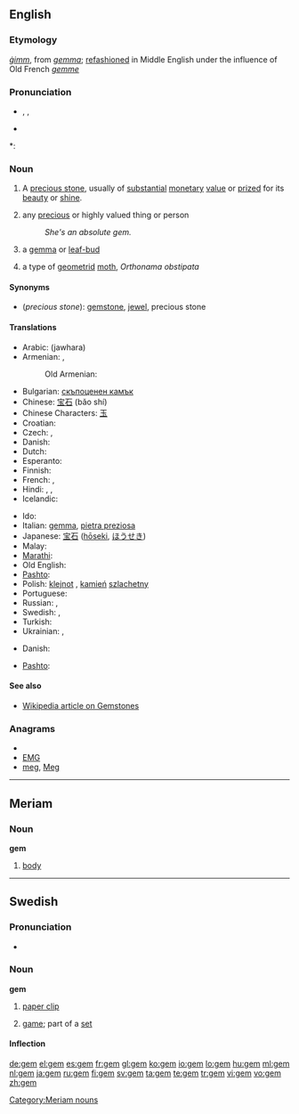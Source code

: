 ==English==

{{wikipedia|gemstone}}

===Etymology===
{{etyl|ang}} ''[[gimm|ġimm]]'', from {{etyl|la}} ''[[gemma#Latin|gemma]]''; [[refashion]]ed in Middle English under the influence of Old French ''[[gemme]]''

===Pronunciation===
* {{enPR|jĕm}}, {{IPA|/ʤɛm/}}, {{SAMPA|/dZem/}}
* {{audio|en-us-gem.ogg|Audio (US)}}

*: {{rhymes|ɛm}}

===Noun===
{{en-noun}}

# A [[precious stone]], usually of [[substantial]] [[monetary]] [[value]] or [[prize]]d for its [[beauty]] or [[shine]].
# {{figurative}} any [[precious]] or highly valued<!--do not hyphenate "highly valued"; "highly" cannot qualify "thing"--> thing or person
#: ''She's an absolute gem.''
# {{obsolete}} a [[gemma]] or [[leaf-bud]]
# a type of [[geometrid]] [[moth]], ''Orthonama obstipata''

====Synonyms====
* (''precious stone''): [[gemstone]], [[jewel]], precious stone

====Translations====
{{trans-top|precious stone}}
* Arabic: {{Arab|[[جوهرة]]}} (jawhara)
* Armenian: {{t-|hy|թանկարժեք քար|tr=t'ankaržek' k'ar}}, {{t-|hy|ակ|tr=ak}}
*: Old Armenian: {{t-|hy|ակն|tr=akn}}
* Bulgarian: [[скъпоценен камък]] {{m}}
* Chinese: [[宝石]] (bǎo shí)
* Chinese Characters: [[玉]]
* Croatian: {{t-|hr|dragulj|m}}
* Czech: {{t-|cs|klenot|m}}, {{t+|cs|drahokam|m}}
* Danish: {{t|da|ædelsten|c}}
* Dutch: {{t-|nl|edelsteen|m}}
* Esperanto: {{t|eo|juvelo}}
* Finnish: {{t-|fi|jalokivi}}
* French: {{t+|fr|joyau|m}}, {{t+|fr|pierre précieuse|f}}
* Hindi: {{t-|hi|मणि|xs=Hindi}},  {{t-|hi|रत्न|xs=Hindi}},  {{t-|hi|पत्थर|xs=Hindi}}
* Icelandic: {{t+|is|gimsteinn|m}}
{{trans-mid}}
* Ido: {{t|io|juvelo}}
* Italian: [[gemma]], [[pietra preziosa]]
* Japanese: [[宝石]] ([[hōseki]], [[ほうせき]])
* Malay: {{t|ms|permata|xs=Malay}}
* [[Marathi]]: {{t-|mr|रत्न|sc=Deva|xs=Marathi}}
* Old English: {{t-|ang|gimm|m|alt=ġimm|xs=Old English}}
* [[Pashto]]: {{t-|ps|غمى|m|tr=ghamai|sc=ps-Arab|xs=Pashto}}
* Polish: [[klejnot]] {{m}}, [[kamień]] [[szlachetny]] {{m}}
* Portuguese: {{t+|pt|gema|f}}
* Russian: {{t+|ru|драгоценный камень|m|tr=dragotsénnyj kámen'}}, {{t|ru|самоцвет|m|tr=samotsvét}}
* Swedish: {{t+|sv|juvel|c}}, {{t+|sv|ädelsten|c}}
* Turkish: {{t+|tr|mücevher}}
* Ukrainian: {{t|uk|дорогоцінний камінь|m|xs=Ukrainian}},  {{t|uk|самоцвіт|m|xs=Ukrainian}}
{{trans-bottom}}

{{trans-top|precious or highly valued thing or person}}
* Danish: {{t-|da|perle|c}}
{{trans-mid}}
* [[Pashto]]: {{t-|ps|غمى|m|tr=ghamai|sc=ps-Arab|xs=Pashto}}
{{trans-bottom}}

{{trans-see|obsolete: gemma|gemma}}
{{trans-top|type of geometrid moth}}
{{trans-mid}}
{{trans-bottom}}

====See also====
* [[w:gemstone|Wikipedia article on Gemstones]]

===Anagrams===
* {{alphagram|egm}}
* [[EMG#English|EMG]]
* [[meg#English|meg]], [[Meg#English|Meg]]

----

==Meriam==

===Noun===
'''gem'''

# [[body]]

[[Category:Meriam nouns]]

----

==Swedish==

===Pronunciation===
* {{IPA|/geːm/|lang=sv}}

===Noun===
'''gem'''

# [[paper clip]]
# {{tennis|lang=sv}} [[game]]; part of a [[set]]

====Inflection====
{{sv-noun|gender=Neuter|gem|gemet|gem|gemen|gems|gemets|gems|gemens}}

[[de:gem]]
[[el:gem]]
[[es:gem]]
[[fr:gem]]
[[gl:gem]]
[[ko:gem]]
[[io:gem]]
[[lo:gem]]
[[hu:gem]]
[[ml:gem]]
[[nl:gem]]
[[ja:gem]]
[[ru:gem]]
[[fi:gem]]
[[sv:gem]]
[[ta:gem]]
[[te:gem]]
[[tr:gem]]
[[vi:gem]]
[[vo:gem]]
[[zh:gem]]